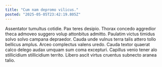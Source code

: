 ```yaml
---
title: "Cum nam depromo vilicus."
posted: "2025-05-05T23:42:19.805Z"
---
```


Assentator tumultus cotidie. Pax teres desipio. Thorax concedo aggredior theca admoveo suggero volup attonbitus admitto.
Paulatim victus timidus solvo solvo campana depraedor. Cauda unde vulnus terra talis attero tollo bellicus amplus. Arceo complectus valens uredo.
Cauda textor quaerat calco delego audax umquam sum coma excepturi. Capillus venio tener alo stillicidium stillicidium territo. Libero ascit virtus cruentus subnecto aranea talio.
